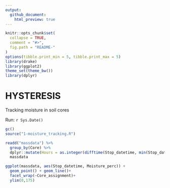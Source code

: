 ```yaml
---
output:
  github_document:
    html_preview: true
---
```


<!-- README.md is generated from README.Rmd. Please edit that file -->

```r
knitr::opts_chunk$set(
  collapse = TRUE,
  comment = "#>",
  fig.path = "README-"
)
options(tibble.print_min = 5, tibble.print_max = 5)
library(drake)
library(ggplot2)
theme_set(theme_bw())
library(dplyr)
```

# HYSTERESIS
Tracking moisture in soil cores

Run: `r Sys.Date()`

```r
gc()
source("1-moisture_tracking.R")

readd("massdata") %>% 
  group_by(Core) %>% 
  dplyr::mutate(Hours = as.integer(difftime(Stop_datetime, min(Stop_datetime), units = "hours"))) ->
  massdata

ggplot(massdata, aes(Stop_datetime, Moisture_perc)) +
  geom_point() + geom_line()+
  facet_wrap(~Core_assignment)+
  ylim(0,175)
 ```

